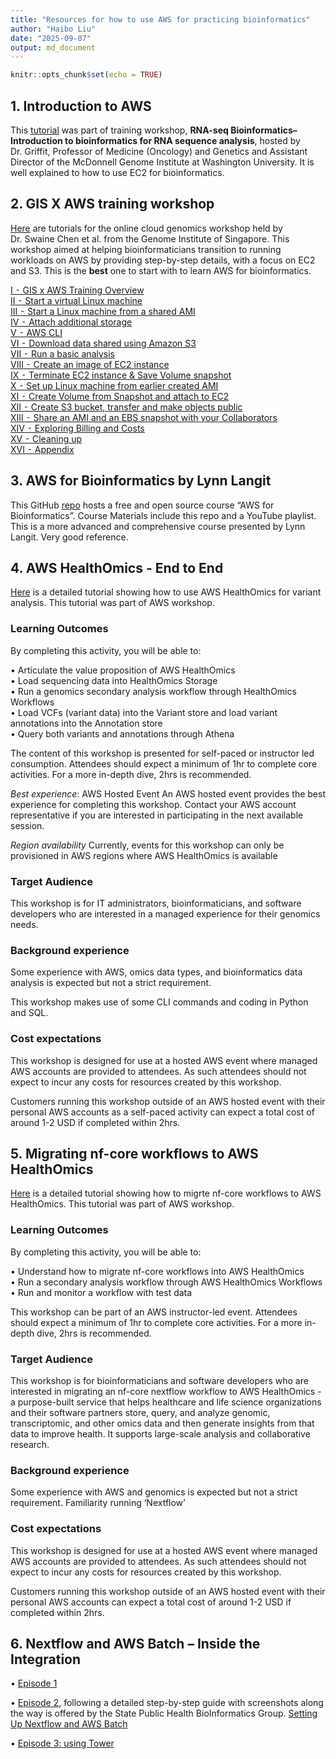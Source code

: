 ```yaml
---
title: "Resources for how to use AWS for practicing bioinformatics"
author: "Haibo Liu"
date: "2025-09-07"
output: md_document
---
```


```r
knitr::opts_chunk$set(echo = TRUE)
```

## 1. Introduction to AWS

This [tutorial](https://rnabio.org/module-00-setup/0000/06/01/Intro_to_AWS/) was part of training workshop, **RNA-seq Bioinformatics--Introduction to bioinformatics for RNA sequence analysis**, hosted by Dr. Griffit, Professor of Medicine (Oncology) and Genetics and Assistant Director of the McDonnell Genome Institute at Washington University. It is well explained to how to use EC2 for bioinformatics.


## 2. GIS X AWS training workshop 

[Here](https://d3dxnowv1fnvq7.cloudfront.net/) are tutorials for the online cloud genomics workshop held by Dr. Swaine Chen et al. from the Genome Institute of Singapore. This workshop aimed at helping bioinformaticians transition to running workloads on AWS by providing step-by-step details, with a focus on EC2 and S3. This is the **best** one to start with to learn AWS for bioinformatics.   

[I ⁃ GIS x AWS Training Overview](https://d3dxnowv1fnvq7.cloudfront.net/01-hpc-overview.html)   
[II ⁃ Start a virtual Linux machine](https://d3dxnowv1fnvq7.cloudfront.net/02-setup-ec2.html)   
[III ⁃ Start a Linux machine from a shared AMI](https://d3dxnowv1fnvq7.cloudfront.net/03-ec2fromsharedami.html)   
[IV ⁃ Attach additional storage](https://d3dxnowv1fnvq7.cloudfront.net/04-attachstorage.html)    
[V ⁃ AWS CLI](https://d3dxnowv1fnvq7.cloudfront.net/15-awscli-intro.html)   
[VI ⁃ Download data shared using Amazon S3](https://d3dxnowv1fnvq7.cloudfront.net/05-downloaddatafroms3.html)   
[VII ⁃ Run a basic analysis](https://d3dxnowv1fnvq7.cloudfront.net/06-runanalyses.html)   
[VIII ⁃ Create an image of EC2 instance](https://d3dxnowv1fnvq7.cloudfront.net/07-create-image.html)    
[IX ⁃ Terminate EC2 instance & Save Volume snapshot](https://d3dxnowv1fnvq7.cloudfront.net/08-stopterminateec2.html)     
[X ⁃ Set up Linux machine from earlier created AMI](https://d3dxnowv1fnvq7.cloudfront.net/10-recreateinstanceami.html)     
[XI ⁃ Create Volume from Snapshot and attach to EC2](https://d3dxnowv1fnvq7.cloudfront.net/11-volumefromsnap.html)    
[XII ⁃ Create S3 bucket, transfer and make objects public](https://d3dxnowv1fnvq7.cloudfront.net/12-creates3sharedata.html)     
[XIII ⁃ Share an AMI and an EBS snapshot with your Collaborators](https://d3dxnowv1fnvq7.cloudfront.net/13-shareami.html)    
[XIV ⁃ Exploring Billing and Costs](https://d3dxnowv1fnvq7.cloudfront.net/09-exploringcostsbilling.html)     
[XV ⁃ Cleaning up](https://d3dxnowv1fnvq7.cloudfront.net/16-cleanup.html)     
[XVI ⁃ Appendix](https://d3dxnowv1fnvq7.cloudfront.net/14-appendix.html)    


## 3. AWS for Bioinformatics by Lynn Langit  

This GitHub [repo](https://github.com/lynnlangit/aws-for-bioinformatics) hosts a free and open source course "AWS for Bioinformatics". Course Materials include this repo and a YouTube playlist. This is a more advanced and comprehensive course presented by Lynn Langit. Very good reference.


## 4. AWS HealthOmics - End to End  
 [Here](https://catalog.workshops.aws/amazon-omics-end-to-end/en-US) is a detailed tutorial showing how to use AWS HealthOmics for variant analysis. This tutorial was part of AWS workshop. 

### Learning Outcomes  
By completing this activity, you will be able to:  

• Articulate the value proposition of AWS HealthOmics   
• Load sequencing data into HealthOmics Storage    
• Run a genomics secondary analysis workflow through HealthOmics Workflows   
• Load VCFs (variant data) into the Variant store and load variant annotations into the Annotation store   
• Query both variants and annotations through Athena  

The content of this workshop is presented for self-paced or instructor led consumption. Attendees should expect a minimum of 1hr to complete core activities. For a more in-depth dive, 2hrs is recommended.

*Best experience*: AWS Hosted Event
An AWS hosted event provides the best experience for completing this workshop. Contact your AWS account representative if you are interested in participating in the next available session.

*Region availability*
Currently, events for this workshop can only be provisioned in AWS regions where AWS HealthOmics is available 

### Target Audience
This workshop is for IT administrators, bioinformaticians, and software developers who are interested in a managed experience for their genomics needs.

### Background experience
Some experience with AWS, omics data types, and bioinformatics data analysis is expected but not a strict requirement.

This workshop makes use of some CLI commands and coding in Python and SQL.

### Cost expectations
This workshop is designed for use at a hosted AWS event where managed AWS accounts are provided to attendees. As such attendees should not expect to incur any costs for resources created by this workshop.

Customers running this workshop outside of an AWS hosted event with their personal AWS accounts as a self-paced activity can expect a total cost of around 1-2 USD if completed within 2hrs.



## 5. Migrating nf-core workflows to AWS HealthOmics  

[Here](https://catalog.us-east-1.prod.workshops.aws/workshops/76d4a4ff-fe6f-436a-a1c2-f7ce44bc5d17/en-US) is a detailed tutorial showing how to migrte nf-core workflows to AWS HealthOmics. This tutorial was part of AWS workshop. 

### Learning Outcomes
By completing this activity, you will be able to:

• Understand how to migrate nf-core workflows into AWS HealthOmics  
• Run a secondary analysis workflow through AWS HealthOmics Workflows  
• Run and monitor a workflow with test data    

This workshop can be part of an AWS instructor-led event. Attendees should expect a minimum of 1hr to complete core activities. For a more in-depth dive, 2hrs is recommended.

### Target Audience
This workshop is for bioinformaticians and software developers who are interested in migrating an nf-core nextflow workflow to AWS HealthOmics - a purpose-built service that helps healthcare and life science organizations and their software partners store, query, and analyze genomic, transcriptomic, and other omics data and then generate insights from that data to improve health. It supports large-scale analysis and collaborative research.

### Background experience
Some experience with AWS and genomics is expected but not a strict requirement.
Familiarity running 'Nextflow' 

### Cost expectations
This workshop is designed for use at a hosted AWS event where managed AWS accounts are provided to attendees. As such attendees should not expect to incur any costs for resources created by this workshop.

Customers running this workshop outside of an AWS hosted event with their personal AWS accounts can expect a total cost of around 1-2 USD if completed within 2hrs.


## 6. Nextflow and AWS Batch – Inside the Integration

• [Episode 1](https://seqera.io/blog/nextflow-and-aws-batch-inside-the-integration-part-1-of-3/)  

• [Episode 2](https://seqera.io/blog/nextflow-and-aws-batch-inside-the-integration-part-2-of-3/), following a detailed step-by-step guide with screenshots along the way is offered by the State Public Health BioInformatics Group. [Setting Up Nextflow and AWS Batch](https://staphb.org/resources/2020-04-29-nextflow_batch.html)   

• [Episode 3: using Tower](https://seqera.io/blog/nextflow-and-aws-batch-using-tower-part-3-of-3/)  


